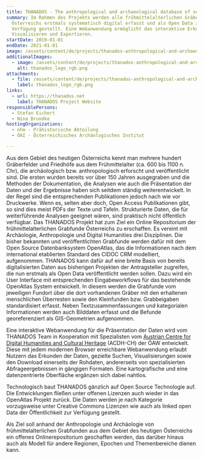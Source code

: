 ```yaml
---
title: THANADOS - The anthropological and archaeological database of sepultures
summary: Im Rahmen des Projekts werden alle frühmittelalterlichen Gräberfelder
  Österreichs erstmals systematisch digital erfasst und als Open Data zur
  Verfügung gestellt. Eine Webanwendung ermöglicht das interaktive Erkunden,
  Visualisieren und Exportieren.
startDate: 2019-01-01
endDate: 2021-01-01
image: /assets/content/de/projects/thanados-anthropological-and-archaeological-database-sepultures/screenshot.jpg
additionalImages:
  - image: /assets/content/de/projects/thanados-anthropological-and-archaeological-database-sepultures/additionalImages/thanados_logo_rgb.png
    alt: thanados_logo_rgb.png
attachments:
  - file: /assets/content/de/projects/thanados-anthropological-and-archaeological-database-sepultures/attachments/thanados_logo_rgb.png
    label: thanados_logo_rgb.png
links:
  - url: https://thanados.net
    label: THANADOS Project Website
responsiblePersons:
  - Stefan Eichert
  - Nina Brundke
hostingOrganizations:
  - nhm - Prähistorische Abteilung
  - ÖAI - Österreichisches Archäologisches Institut

---
```

Aus dem Gebiet des heutigen Österreichs kennt man mehrere hundert Gräberfelder und Friedhöfe aus dem Frühmittelalter (ca. 600 bis 1100 n. Chr), die archäologisch bzw. anthropologisch erforscht und veröffentlicht sind. Die ersten wurden bereits vor über 150 Jahren ausgegraben und die Methoden der Dokumentation, die Analysen wie auch die Präsentation der Daten und der Ergebnisse haben sich seitdem ständig weiterentwickelt. In der Regel sind die entsprechenden Publikationen jedoch nach wie vor Druckwerke. Wenn es, selten aber doch, Open Access Publikationen gibt, so sind dies meist PDFs der Texte und Tafeln. Strukturierte Daten, die für weiterführende Analysen geeignet wären, sind praktisch nicht öffentlich verfügbar. Das THANADOS Projekt hat zum Ziel ein Online Repositorium der frühmittelalterlichen Grabfunde Österreichs zu erschaffen. Es vereint mit Archäologie, Anthropologie und Digital Humanities drei Disziplinen. Die bisher bekannten und veröffentlichten Grabfunde werden dafür mit dem Open Source Datenbanksystem OpenAtlas, das die Informationen nach dem international etablierten Standard des CIDOC CRM modelliert, aufgenommen. THANADOS kann dafür auf eine breite Basis von bereits digitalisierten Daten aus bisherigen Projekten der Antragsteller zugreifen, die nun erstmals als Open Data veröffentlicht werden sollen. Dazu wird ein User Interface mit entsprechenden Eingabeworkflows für das bestehende OpenAtlas System entwickelt. In diesem werden die Grabfunde vom jeweiligen Fundort über die dort vorhandenen Gräber mit den erhaltenen menschlichen Überresten sowie den Kleinfunden bzw. Grabbeigaben standardisiert erfasst. Neben Textzusammenfassungen und kategorialen Informationen werden auch Bilddaten erfasst und die Befunde georeferenziert als GIS-Geometrien aufgenommen.

Eine interaktive Webanwendung für die Präsentation der Daten wird vom THANADOS Team in Kooperation mit Spezialisten vom [Austrian Centre for Digital Humanities and Cultural Heritage](https://www.oeaw.ac.at/acdh/) (ACDH-CH) der ÖAW entwickelt. Diese mit jedem modernen Browser erreichbare Webanwendung erlaubt Nutzern das Erkunden der Daten, gezielte Suchen, Visualisierungen sowie den Download einerseits der Rohdaten, andererseits von spezialisierten Abfrageergebnissen in gängigen Formaten. Eine kartografische und eine datenzentrierte Oberfläche ergänzen sich dabei nahtlos.

Technologisch baut THANADOS gänzlich auf Open Source Technologie auf. Die Entwicklungen fließen unter offenen Lizenzen auch wieder in das OpenAtlas Projekt zurück. Die Daten werden je nach Kategorie vorzugsweise unter Creative Commons Lizenzen wie auch als linked open Data der Öffentlichkeit zur Verfügung gestellt.

Als Ziel soll anhand der Anthropologie und Archäologie von frühmittelalterlichen Grabfunden aus dem Gebiet des heutigen Österreichs ein offenes Onlinerepositorium geschaffen werden, das darüber hinaus auch als Modell für andere Regionen, Epochen und Themenbereiche dienen kann.